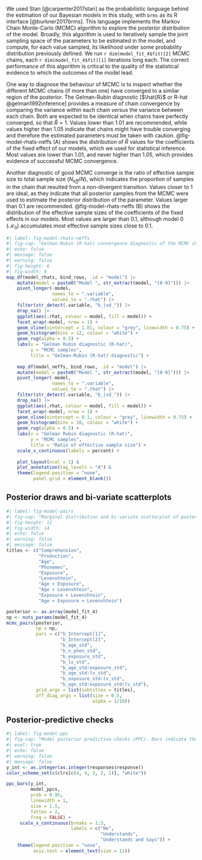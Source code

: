 
We used Stan [@carpenter2017stan] as the probabilistic language behind the estimation of our Bayesian models in this study, with `brms` as its R interface [@burkner2017brms]. This language implements the Markov Chain Monte-Carlo (MCMC) algorithm to explore the posterior distribution of the model. Broadly, this algorithm is used to iteratively sample the joint sampling space of the parameters to be estimated in the model, and compute, for each value sampled, its likelihood under some probability distribution previously defined. We run `r dim(model_fit_4$fit)[2]` MCMC chains, each `r dim(model_fit_4$fit)[1]` iterations long each. The correct performance of this algorithm is critical to the quality of the statistical evidence to which the outcomes of the model lead.

One way to diagnose the behaviour of MCMC is to inspect whether the different MCMC chains (if more than one) have converged to a similar region of the posterior. The Gelman-Rubin diagnostic [$\hat{R}$ or R-hat @gelman1992inference] provides a measure of chain convergence by comparing the variance within each chain *versus* the variance between each chain. Both are expected to be identical when chains have perfectly converged, so that $\hat{R} = 1$. Values lower than 1.01 are recommended, while values higher than 1.05 indicate that chains might have trouble converging and therefore the estimated parameters must be taken with caution. @fig-model-rhats-neffs (A) shows the distribution of $\hat{R}$ values for the coefficients of the fixed effect of our models, which we used for statistical inference. Most values are lower than 1.01, and never higher than 1.05, which provides evidence of successful MCMC convergence.

Another diagnostic of good MCMC converge is the ratio of effective sample size to total sample size ($N_{eff}/N$), which indicates the proportion of samples in the chain that resulted from a non-divergent transition. Values closer to 1 are ideal, as they indicate that all posterior samples from the MCMC were used to estimate the posterior distribution of the parameter. Values larger than 0.1 are recommended. @fig-model-rhats-neffs (B) shows the distribution of the effective sample sizes of the coefficients of the fixed effects in our models. Most values are larger than 0.1, although model 0 ($\mathcal{M}_0$) accumulates most effective sample sizes close to 0.1.


```r
#| label: fig-model-rhats-neffs
#| fig-cap: "Gelman-Rubin (R-hat) convergence diagnostic of the MCMC chains in the Bayesian models."
#| echo: false
#| message: false
#| warning: false
#| fig-height: 6
#| fig-width: 9
map_df(model_rhats, bind_rows, .id = "model") |> 
    mutate(model = paste0("Model ", str_extract(model, "[0-9]"))) |> 
    pivot_longer(-model, 
                 names_to = ".variable",
                 values_to = ".rhat") |>
    filter(str_detect(.variable, "b_|sd_")) |> 
    drop_na() |> 
    ggplot(aes(.rhat, colour = model, fill = model)) +
    facet_wrap(~model, nrow = 1) +
    geom_vline(xintercept = 1.01, colour = "grey", linewidth = 0.75) +
    geom_histogram(bins = 12, colour = "white") +
    geom_rug(alpha = 0.5) +
    labs(x = "Gelman Rubin diagnostic (R-hat)",
         y = "MCMC samples",
         title = "Gelman-Rubin (R-hat) diagnostic") +
    
    map_df(model_neffs, bind_rows, .id = "model") |> 
    mutate(model = paste0("Model ", str_extract(model, "[0-9]"))) |> 
    pivot_longer(-model, 
                 names_to = ".variable",
                 values_to = ".rhat") |>
    filter(str_detect(.variable, "b_|sd_")) |> 
    drop_na() |> 
    ggplot(aes(.rhat, colour = model, fill = model)) +
    facet_wrap(~model, nrow = 1) +
    geom_vline(xintercept = 0.1, colour = "grey", linewidth = 0.75) +
    geom_histogram(bins = 10, colour = "white") +
    geom_rug(alpha = 0.5) +
    labs(x = "Gelman Rubin diagnostic (R-hat)",
         y = "MCMC samples",
         title = "Ratio of effective sample size") +
    scale_x_continuous(labels = percent) +
    
    plot_layout(ncol = 1) &
    plot_annotation(tag_levels = "A") &
    theme(legend.position = "none",
          panel.grid = element_blank())
```

## Posterior draws and bi-variate scatterplots

```r
#| label: fig-model-pairs
#| fig-cap: "Marginal distribution and bi-variate scatterplot of posterior samples for the fixed regression coefficients in Model 4."
#| fig-height: 12
#| fig-width: 14
#| echo: false
#| warning: false
#| message: false
titles <- c("Comprehension",
            "Production",
            "Age",
            "Phonemes",
            "Exposure",
            "Levenshtein",
            "Age × Exposure",
            "Age × Levenshtein",
            "Exposure × Levenshtein",
            "Age × Exposure × Levenshtein")

posterior <- as.array(model_fit_4)
np <- nuts_params(model_fit_4) 
mcmc_pairs(posterior,
           np = np, 
           pars = c("b_Intercept[1]",
                    "b_Intercept[2]",
                    "b_age_std",
                    "b_n_phon_std",
                    "b_exposure_std",
                    "b_lv_std",
                    "b_age_std:exposure_std",
                    "b_age_std:lv_std",
                    "b_exposure_std:lv_std",
                    "b_age_std:exposure_std:lv_std"),
           grid_args = list(subtitles = titles),
           off_diag_args = list(size = 0.5,
                                alpha = 1/10))
```

## Posterior-predictive checks

```r
#| label: fig-model-ppc
#| fig-cap: "Model posterior predictive checks (PPC). Bars indicate the observed proportion of responses to each category (*No*, *Understands*, and *Understands and Says*). Blue dots and error bars represent the mean proportion of responses simulated from the posterior for each category, and its 95% interval."
#| eval: true
#| echo: false
#| warning: false
#| message: false
y_int <- as.integer(as.integer(responses$response))
color_scheme_set(c(clrs[c(4, 4, 3, 2, 1)], "white"))

ppc_bars(y_int, 
         model_ppcs,
         prob = 0.95,
         linewidth = 1,
         size = 1.5,
         fatten = 2,
         freq = FALSE) +
     scale_x_continuous(breaks = 1:3,
                        labels = c("No",
                                   "Understands", 
                                   "Understands and Says")) +
    theme(legend.position = "none",
          axis.text = element_text(size = 11))
```



